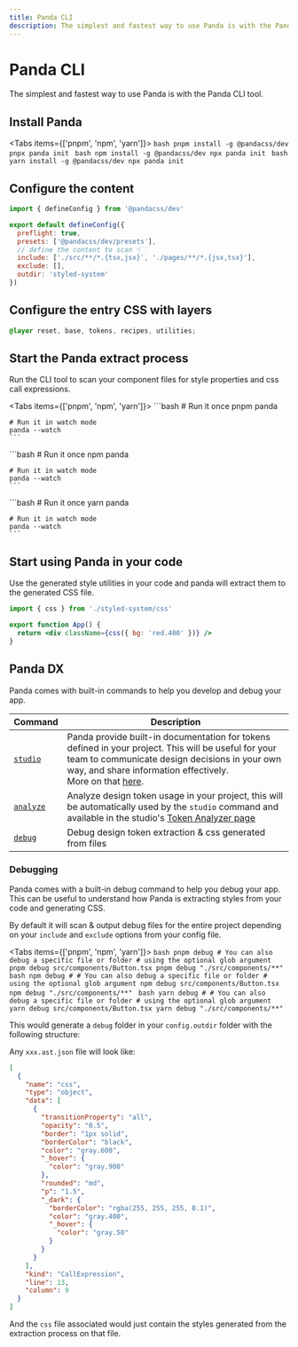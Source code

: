 ```yaml
---
title: Panda CLI
description: The simplest and fastest way to use Panda is with the Panda CLI tool.
---
```


# Panda CLI

The simplest and fastest way to use Panda is with the Panda CLI tool.

## Install Panda

<Tabs items={['pnpm', 'npm', 'yarn']}>
  <Tab>
    ```bash
    pnpm install -g @pandacss/dev
    pnpx panda init
    ```
  </Tab>
  <Tab>
    ```bash
    npm install -g @pandacss/dev
    npx panda init
    ```
  </Tab>
  <Tab>
    ```bash
    yarn install -g @pandacss/dev
    npx panda init
    ```
  </Tab>
</Tabs>

## Configure the content

```js {3}
import { defineConfig } from '@pandacss/dev'

export default defineConfig({
  preflight: true,
  presets: ['@pandacss/dev/presets'],
  // define the content to scan 👇🏻
  include: ['./src/**/*.{tsx,jsx}', './pages/**/*.{jsx,tsx}'],
  exclude: [],
  outdir: 'styled-system'
})
```

## Configure the entry CSS with layers

```css
@layer reset, base, tokens, recipes, utilities;
```

## Start the Panda extract process

Run the CLI tool to scan your component files for style properties and css call expressions.

<Tabs items={['pnpm', 'npm', 'yarn']}>
  <Tab>
    ```bash
    # Run it once
    pnpm panda

    # Run it in watch mode
    panda --watch
    ```
  </Tab>
  <Tab>
    ```bash
    # Run it once
    npm panda

    # Run it in watch mode
    panda --watch
    ```
  </Tab>
  <Tab>
    ```bash
    # Run it once
    yarn panda

    # Run it in watch mode
    panda --watch
    ```
  </Tab>
</Tabs>

## Start using Panda in your code

Use the generated style utilities in your code and panda will extract them to the generated CSS file.

```jsx
import { css } from './styled-system/css'

export function App() {
  return <div className={css({ bg: 'red.400' })} />
}
```

## Panda DX

Panda comes with built-in commands to help you develop and debug your app.

| Command                                            | Description                                                                                                                                                                                                                                                   |
| -------------------------------------------------- | ------------------------------------------------------------------------------------------------------------------------------------------------------------------------------------------------------------------------------------------------------------- |
| [`studio`](docs/references/cli.mdx#panda-studio)   | Panda provide built-in documentation for tokens defined in your project. This will be useful for your team to communicate design decisions in your own way, and share information effectively. <br /> More on that [here](/docs/tokens/02-visualization.mdx). |
| [`analyze`](docs/references/cli.mdx#panda-analyze) | Analyze design token usage in your project, this will be automatically used by the `studio` command and available in the studio's [Token Analyzer page](/docs/tokens/02-visualization.mdx#token-analyzer)                                                     |
| [`debug`](docs/references/cli.mdx#panda-debug)     | Debug design token extraction & css generated from files                                                                                                                                                                                                      |

### Debugging

Panda comes with a built-in debug command to help you debug your app. This can be useful to understand how Panda is
extracting styles from your code and generating CSS.

By default it will scan & output debug files for the entire project depending on your `include` and `exclude` options
from your config file.


<Tabs items={['pnpm', 'npm', 'yarn']}>
  <Tab>
    ```bash
    pnpm debug
    # You can also debug a specific file or folder
    # using the optional glob argument
    pnpm debug src/components/Button.tsx
    pnpm debug "./src/components/**"
    ```
  </Tab>
  <Tab>
    ```bash
    npm debug
    # # You can also debug a specific file or folder
    # using the optional glob argument
    npm debug src/components/Button.tsx
    npm debug "./src/components/**"
    ```
  </Tab>
  <Tab>
    ```bash
    yarn debug
    # # You can also debug a specific file or folder
    # using the optional glob argument
    yarn debug src/components/Button.tsx
    yarn debug "./src/components/**"
    ```
  </Tab>
</Tabs>

This would generate a `debug` folder in your `config.outdir` folder with the following structure:

<FileTree>
  <FileTree.Folder name="styled-system" defaultOpen>
    <FileTree.Folder name="debug" defaultOpen>
      <FileTree.File name="src__components__Button.ast.json" />
      <FileTree.File name="src__components__Button.css" />
    </FileTree.Folder>
  </FileTree.Folder>
</FileTree>

Any `xxx.ast.json` file will look like:

```json
[
  {
    "name": "css",
    "type": "object",
    "data": [
      {
        "transitionProperty": "all",
        "opacity": "0.5",
        "border": "1px solid",
        "borderColor": "black",
        "color": "gray.600",
        "_hover": {
          "color": "gray.900"
        },
        "rounded": "md",
        "p": "1.5",
        "_dark": {
          "borderColor": "rgba(255, 255, 255, 0.1)",
          "color": "gray.400",
          "_hover": {
            "color": "gray.50"
          }
        }
      }
    ],
    "kind": "CallExpression",
    "line": 13,
    "column": 9
  }
]
```

And the `css` file associated would just contain the styles generated from the extraction process on that file.
